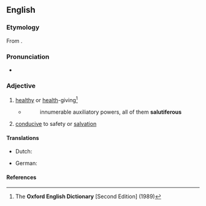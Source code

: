 ==English==

===Etymology===
From {{der|en|la|salūtifer||[[bear]]ing [[health]], [[health-giving]]}}.

===Pronunciation===
* {{a|RP}} {{IPA|en|/sæljʊˈtɪfɛɹəs/}}

===Adjective===
{{en-adj}}

# {{lb|en|dated}} [[healthy]] or [[health]]-giving<ref name="OED-def">The '''Oxford English Dictionary''' [Second Edition] (1989)</ref>
#* {{RQ:Cudworth True}}
#*: innumerable auxiliatory powers, all of them '''salutiferous'''
# [[conducive]] to safety or [[salvation]]

====Translations====
{{trans-top|healthy or health-giving}}
* Dutch: {{t+|nl|heilzaam}}
{{trans-mid}}
* German: {{t+|de|heilbringend}}
{{trans-bottom}}

====References====
<references/>